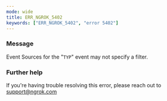 ```yaml
---
mode: wide
title: ERR_NGROK_5402
keywords: ["ERR_NGROK_5402", "error 5402"]
---
```



### Message

Event Sources for the "`TYP`" event may not specify a filter.

<ErrorDetails />

### Further help

If you're having trouble resolving this error, please reach out to [support@ngrok.com](mailto:support@ngrok.com?subject=Help%20with%20ERR_NGROK_5402)
